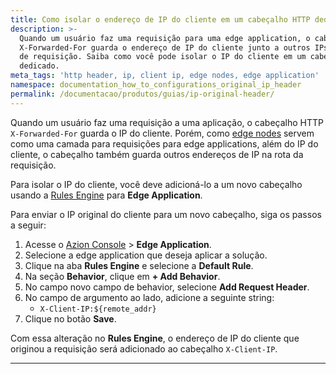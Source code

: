 ```yaml
---
title: Como isolar o endereço de IP do cliente em um cabeçalho HTTP dedicado
description: >-
  Quando um usuário faz uma requisição para uma edge application, o cabeçalho
  X-Forwarded-For guarda o endereço de IP do cliente junto a outros IPs da rota
  de requisição. Saiba como você pode isolar o IP do cliente em um cabeçalho
  dedicado.
meta_tags: 'http header, ip, client ip, edge nodes, edge application'
namespace: documentation_how_to_configurations_original_ip_header
permalink: /documentacao/produtos/guias/ip-original-header/
---
```



<InterfaceNote />

Quando um usuário faz uma requisição a uma aplicação, o cabeçalho HTTP `X-Forwarded-For` guarda o IP do cliente. Porém, como [edge nodes](/pt-br/documentacao/produtos/build/edge-application/) servem como uma camada para requisições para edge applications, além do IP do cliente, o cabeçalho também guarda outros endereços de IP na rota da requisição.

Para isolar o IP do cliente, você deve adicioná-lo a um novo cabeçalho usando a [Rules Engine](/pt-br/documentacao/produtos/build/edge-application/rules-engine/) para **Edge Application**.

Para enviar o IP original do cliente para um novo cabeçalho, siga os passos a seguir:

1. Acesse o [Azion Console](/pt-br/documentacao/produtos/guias/como-acessar-o-azion-console/) > **Edge Application**.
2. Selecione a edge application que deseja aplicar a solução.
3. Clique na aba **Rules Engine** e selecione a **Default Rule**.
4. Na seção **Behavior**, clique em **+ Add Behavior**.
5. No campo novo campo de behavior, selecione **Add Request Header**.
6. No campo de argumento ao lado, adicione a seguinte string:
   - `X-Client-IP:${remote_addr}`
7. Clique no botão **Save**.

Com essa alteração no **Rules Engine**, o endereço de IP do cliente que originou a requisição será adicionado ao cabeçalho `X-Client-IP`.

---